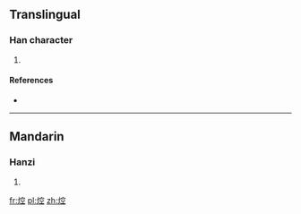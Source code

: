 ==Translingual==

===Han character===
{{Han char|rn=86|rad=火|as=08|sn=12|four=9381<sub>1</sub>|canj=火十金一 (FJCM)}}

# {{defn|Han|sort=火08}}

====References====
* {{Han ref|kx=0674.010|dkj=19114|hdz=32211.040|uh=7122|ud=28962|bh=DA60|bd=55904}}

----

==Mandarin==

===Hanzi===
{{cmn-hanzi|pin=[[hōng]] ([[hong1]]), [[qiáo]] ([[qiao2]])|wg=hung<sup>1</sup>, ch'iao<sup>2</sup>}}

# {{defn|lang=cmn|sort=火08}}

[[fr:焢]]
[[pl:焢]]
[[zh:焢]]